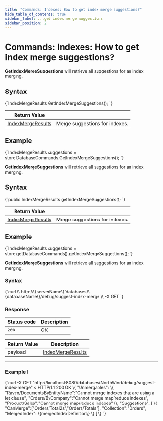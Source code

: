 ---
title: "Commands: Indexes: How to get index merge suggestions?"
hide_table_of_contents: true
sidebar_label: ...get index merge suggestions
sidebar_position: 2
---




# Commands: Indexes: How to get index merge suggestions?
<LanguageSwitcher supportedLanguages={supportedLanguages} />
<LanguageContent language="csharp">


**GetIndexMergeSuggestions** will retrieve all suggestions for an index merging.

## Syntax

<TabItem value="merge_suggestions_1" label="merge_suggestions_1">
<CodeBlock language="csharp">
{`IndexMergeResults GetIndexMergeSuggestions();
`}
</CodeBlock>
</TabItem>

| Return Value | |
| ------------- | ----- |
| [IndexMergeResults](../../../../glossary/index-merge-results.mdx) | Merge suggestions for indexes. |

## Example

<TabItem value="merge_suggestions_2" label="merge_suggestions_2">
<CodeBlock language="csharp">
{`IndexMergeResults suggestions = store.DatabaseCommands.GetIndexMergeSuggestions();
`}
</CodeBlock>
</TabItem>


</LanguageContent>
<LanguageContent language="java">


**GetIndexMergeSuggestions** will retrieve all suggestions for an index merging.

## Syntax

<TabItem value="merge_suggestions_1" label="merge_suggestions_1">
<CodeBlock language="java">
{`public IndexMergeResults getIndexMergeSuggestions();
`}
</CodeBlock>
</TabItem>

| Return Value | |
| ------------- | ----- |
| [IndexMergeResults](../../../../glossary/index-merge-results.mdx) | Merge suggestions for indexes. |

## Example

<TabItem value="merge_suggestions_2" label="merge_suggestions_2">
<CodeBlock language="java">
{`IndexMergeResults suggestions = store.getDatabaseCommands().getIndexMergeSuggestions();
`}
</CodeBlock>
</TabItem>


</LanguageContent>
<LanguageContent language="http">


**GetIndexMergeSuggestions** will retrieve all suggestions for an index merging.

### Syntax

<TabItem value="json" label="json">
<CodeBlock language="json">
{`curl \\
	http://\{serverName\}/databases/\{databaseName\}/debug/suggest-index-merge \\
	-X GET 
`}
</CodeBlock>
</TabItem>

### Response

| Status code | Description |
| ----------- | - |
| `200` | OK |

| Return Value | Description |
| ------------- | ------------- |
| payload | [IndexMergeResults](../../../../glossary/index-merge-results.mdx) |

---

### Example I

<TabItem value="json" label="json">
<CodeBlock language="json">
{`curl -X GET "http://localhost:8080/databases/NorthWind/debug/suggest-index-merge" 
< HTTP/1.1 200 OK
\{
	"Unmergables":
	\{
		"Raven/DocumentsByEntityName":"Cannot merge indexes that are using a let clause",
		"Orders/ByCompany":"Cannot merge map/reduce indexes",
		"Product/Sales":"Cannot merge map/reduce indexes"
	\},
	"Suggestions":
	[
		\{
			"CanMerge":["Orders/Total2s","Orders/Totals"],
			"Collection":"Orders",
			"MergedIndex":  \{mergedIndexDefinition\} 
		\}
	]
\}
`}
</CodeBlock>
</TabItem>




</LanguageContent>

<!---
- [How to reset index?](../../../../client-api/commands/indexes/how-to/reset-index)
- [How to get index terms?](../../../../client-api/commands/indexes/how-to/get-index-terms)

-->